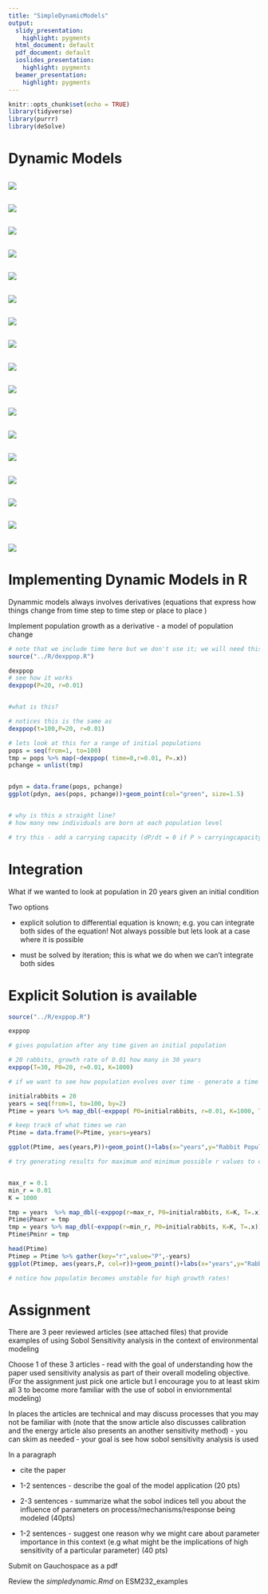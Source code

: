 ```yaml
---
title: "SimpleDynamicModels"
output:
  slidy_presentation:
    highlight: pygments
  html_document: default
  pdf_document: default
  ioslides_presentation:
    highlight: pygments
  beamer_presentation:
    highlight: pygments
---
```



```r
knitr::opts_chunk$set(echo = TRUE)
library(tidyverse)
library(purrr)
library(deSolve)
```

# Dynamic Models

![](../lectures/dynamicmodels/dynamicmodels.001.jpeg)
---
![](../lectures/dynamicmodels/dynamicmodels.002.jpeg)
---
![](../lectures/dynamicmodels/dynamicmodels.003.jpeg)
---
![](../lectures/dynamicmodels/dynamicmodels.004.jpeg)
---
![](../lectures/dynamicmodels/dynamicmodels.005.jpeg)
---
![](../lectures/dynamicmodels/dynamicmodels.006.jpeg)
---
![](../lectures/dynamicmodels/dynamicmodels.007.jpeg)
---
![](../lectures/dynamicmodels/dynamicmodels.008.jpeg)
---
![](../lectures/dynamicmodels/dynamicmodels.009.jpeg)
---
![](../lectures/dynamicmodels/dynamicmodels.010.jpeg)
---
![](../lectures/dynamicmodels/dynamicmodels.011.jpeg)
---
![](../lectures/dynamicmodels/dynamicmodels.012.jpeg)
---
![](../lectures/dynamicmodels/dynamicmodels.013.jpeg)
---
![](../lectures/dynamicmodels/dynamicmodels.014.jpeg)
---
![](../lectures/dynamicmodels/dynamicmodels.015.jpeg)
---
![](../lectures/dynamicmodels/dynamicmodels.016.jpeg)
---
![](../lectures/dynamicmodels/dynamicmodels.017.jpeg)
---

# Implementing Dynamic Models in R

Dynammic models always involves derivatives (equations that express how things change from time step to time step or place to place )


Implement population growth as a derivative - a model of population change

```r

# note that we include time here but we don't use it; we will need this later
source("../R/dexppop.R")

dexppop
# see how it works
dexppop(P=20, r=0.01)


#what is this?

# notices this is the same as
dexppop(t=100,P=20, r=0.01)

# lets look at this for a range of initial populations
pops = seq(from=1, to=100)
tmp = pops %>% map(~dexppop( time=0,r=0.01, P=.x))
pchange = unlist(tmp)


pdyn = data.frame(pops, pchange)
ggplot(pdyn, aes(pops, pchange))+geom_point(col="green", size=1.5)


# why is this a straight line?
# how many new individuals are born at each population level

# try this - add a carrying capacity (dP/dt = 0 if P > carryingcapacity)
```


# Integration

What if we wanted to look at population in 20 years given an initial condition

Two options

* explicit solution to differential equation is known; e.g. you can integrate both sides of the equation! Not always possible but lets look at a case where it is possible

* must be solved by iteration; this is what we do when we can't integrate both sides 

# Explicit Solution is available

```r
source("../R/exppop.R")

exppop

# gives population after any time given an initial population

# 20 rabbits, growth rate of 0.01 how many in 30 years
exppop(T=30, P0=20, r=0.01, K=1000)

# if we want to see how population evolves over time - generate a time series by running our model for each point in time

initialrabbits = 20
years = seq(from=1, to=100, by=2)
Ptime = years %>% map_dbl(~exppop( P0=initialrabbits, r=0.01, K=1000, T=.x))

# keep track of what times we ran
Ptime = data.frame(P=Ptime, years=years)

ggplot(Ptime, aes(years,P))+geom_point()+labs(x="years",y="Rabbit Population")

# try generating results for maximum and minimum possible r values to compare (guess at what you think)


max_r = 0.1
min_r = 0.01
K = 1000

tmp = years  %>% map_dbl(~exppop(r=max_r, P0=initialrabbits, K=K, T=.x))
Ptime$Pmaxr = tmp
tmp = years %>% map_dbl(~exppop(r=min_r, P0=initialrabbits, K=K, T=.x))
Ptime$Pminr = tmp

head(Ptime)
Ptimep = Ptime %>% gather(key="r",value="P",-years)
ggplot(Ptimep, aes(years,P, col=r))+geom_point()+labs(x="years",y="Rabbit Population")

# notice how populatin becomes unstable for high growth rates! 


```

# Assignment

There are 3 peer reviewed articles (see attached files) that provide examples of using  Sobol Sensitivity analysis in the context of environmental modeling

 Choose 1 of these 3 articles - read with the goal of understanding how the paper used sensitivity analysis as part of their overall modeling objective.  (For the assignment just pick one article but I encourage you to at least skim all 3 to become more familiar with the use of sobol in enviornmental modeling)

In places the articles are technical and may discuss processes that you may not be familiar with (note that the snow article also discusses calibration and the energy  article also presents an another sensitivity method) -  you can skim as needed - your goal is  see how sobol sensitivity analysis is used 

In a paragraph

  * cite the paper

  * 1-2 sentences - describe the goal of the model application (20 pts)

  * 2-3 sentences - summarize what the sobol indices tell you about the influence of parameters on process/mechanisms/response being modeled (40pts)

* 1-2 sentences - suggest one reason why we might care about parameter importance in this context (e.g  what might be the implications of high sensitivity of a particular parameter) (40 pts)

Submit on Gauchospace as a pdf

Review the *simpledynamic.Rmd* on ESM232_examples
